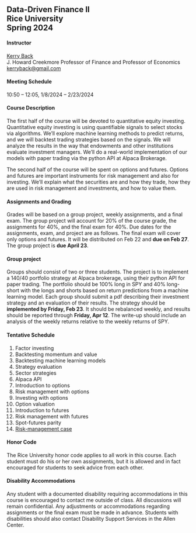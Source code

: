 ## Data-Driven Finance II<br>Rice University <br>Spring 2024


#### Instructor

[Kerry Back](http://kerryback.com)
<br>
J. Howard Creekmore Professor of Finance and Professor of Economics<br>
<a href="mailto:kerryback@gmail.com">kerryback@gmail.com</a>

#### Meeting Schedule

10:50 -- 12:05, 1/8/2024 -- 2/23/2024

#### Course Description

The first half of the course will be devoted to quantitative equity investing.  Quantitative equity investing is using quantifiable signals to select stocks via algorithms.  We'll explore machine learning methods to predict returns, and we will backtest trading strategies based on the signals.  We will analyze the results in the way that endowments and other institutions evaluate investment managers.  We'll do a real-world implementation of our models with paper trading via the python API at Alpaca Brokerage.

The second half of the course will be spent on options and futures.  Options and futures are important instruments for risk management and also for investing.  We'll explain what the securities are and how they trade, how they are used in risk management and investments, and how to value them.  

#### Assignments and Grading

Grades will be based on a group project, weekly assignments, and a final exam.  The group project will account for 20% of the course grade, the assignments for 40%, and the final exam for 40%.  Due dates for the assignments, exam, and project are as follows.  The final exam will cover only options and futures.  It will be distributed on Feb 22 and **due on Feb 27**.  The group project is **due April 23**.


#### Group project

Groups should consist of two or three students.  The project is to implement a 140/40 portfolio strategy at Alpaca brokerage, using their python API for paper trading.  The portfolio should be 100% long in SPY and 40% long-short with the longs and shorts based on return predictions from a machine learning model.  Each group should submit a pdf describing their investment strategy and an evaluation of their results.  The strategy should be **implemented by Friday, Feb 23**.  It should be rebalanced weekly, and results should be reported through **Friday, Apr 12**.  The write-up should include an analysis of the weekly returns relative to the weekly returns of SPY.  

#### Tentative Schedule

1. Factor investing
2. Backtesting momentum and value
3. Backtesting machine learning models
4. Strategy evaluation
5. Sector strategies
6. Alpaca API
7. Introduction to options
8. Risk management with options
9. Investing with options
10. Option valuation
11. Introduction to futures
12. Risk management with futures
13. Spot-futures parity
14. [Risk-management case](https://hbsp.harvard.edu/import/1121177)

#### Honor Code

The Rice University honor code applies to all work in this course.  Each student must do his or her own assignments, but it is allowed and in fact encouraged for students to seek advice from each other. 

#### Disability Accommodations

Any student with a documented disability requiring accommodations in this course is encouraged to
contact me outside of class. All discussions will remain confidential. Any adjustments or accommodations
regarding assignments or the final exam must be made in advance. Students with disabilities
should also contact Disability Support Services in the Allen Center.









